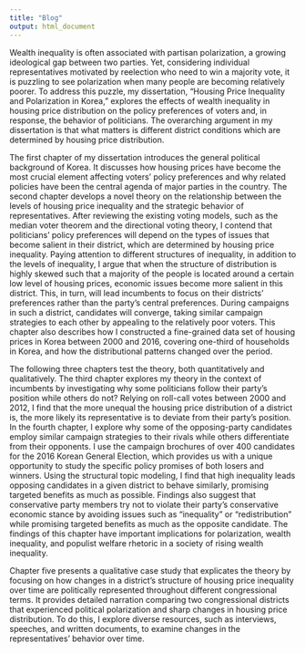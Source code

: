 ```yaml
---
title: "Blog"
output: html_document
---
```


Wealth inequality is often associated with partisan polarization, a growing ideological gap between two parties. Yet, considering individual representatives motivated by reelection who need to win a majority vote, it is puzzling to see polarization when many people are becoming relatively poorer. To address this puzzle, my dissertation, “Housing Price Inequality and Polarization in Korea,” explores the effects of wealth inequality in housing price distribution on the policy preferences of voters and, in response, the behavior of politicians. The overarching argument in my dissertation is that what matters is different district conditions which are determined by housing price distribution. 



The first chapter of my dissertation introduces the general political background of Korea. It discusses how housing prices have become the most crucial element affecting voters’ policy preferences and why related policies have been the central agenda of major parties in the country. The second chapter develops a novel theory on the relationship between the levels of housing price inequality and the strategic behavior of representatives. After reviewing the existing voting models, such as the median voter theorem and the directional voting theory, I contend that politicians’ policy preferences will depend on the types of issues that become salient in their district, which are determined by housing price inequality. Paying attention to different structures of inequality, in addition to the levels of inequality, I argue that when the structure of distribution is highly skewed such that a majority of the people is located around a certain low level of housing prices, economic issues become more salient in this district. This, in turn, will lead incumbents to focus on their districts’ preferences rather than the party’s central preferences. During campaigns in such a district, candidates will converge, taking similar campaign strategies to each other by appealing to the relatively poor voters. This chapter also describes how I constructed a fine-grained data set of housing prices in Korea between 2000 and 2016, covering one-third of households in Korea, and how the distributional patterns changed over the period.



The following three chapters test the theory, both quantitatively and qualitatively. The third chapter explores my theory in the context of incumbents by investigating why some politicians follow their party’s position while others do not? Relying on roll-call votes between 2000 and 2012, I find that the more unequal the housing price distribution of a district is, the more likely its representative is to deviate from their party’s position. In the fourth chapter, I explore why some of the opposing-party candidates employ similar campaign strategies to their rivals while others differentiate from their opponents. I use the campaign brochures of over 400 candidates for the 2016 Korean General Election, which provides us with a unique opportunity to study the specific policy promises of both losers and winners. Using the structural topic modeling, I find that high inequality leads opposing candidates in a given district to behave similarly, promising targeted benefits as much as possible. Findings also suggest that conservative party members try not to violate their party’s conservative economic stance by avoiding issues such as “inequality” or “redistribution” while promising targeted benefits as much as the opposite candidate. The findings of this chapter have important implications for polarization, wealth inequality, and populist welfare rhetoric in a society of rising wealth inequality. 



Chapter five presents a qualitative case study that explicates the theory by focusing on how changes in a district’s structure of housing price inequality over time are politically represented throughout different congressional terms. It provides detailed narration comparing two congressional districts that experienced political polarization and sharp changes in housing price distribution. To do this, I explore diverse resources, such as interviews, speeches, and written documents, to examine changes in the representatives’ behavior over time.



